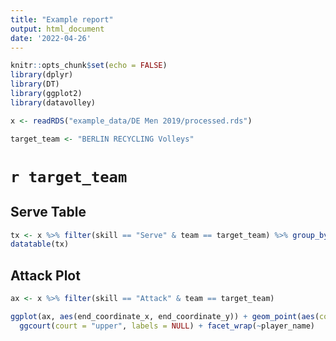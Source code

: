 ```yaml
---
title: "Example report"
output: html_document
date: '2022-04-26'
---
```


```r
knitr::opts_chunk$set(echo = FALSE)
library(dplyr)
library(DT)
library(ggplot2)
library(datavolley)
```

```r
x <- readRDS("example_data/DE Men 2019/processed.rds")

target_team <- "BERLIN RECYCLING Volleys"

```

# `r target_team`

## Serve Table

```r
tx <- x %>% filter(skill == "Serve" & team == target_team) %>% group_by(player_name) %>% summarize(N = n(), err = mean(evaluation == "Error"), ace = mean(evaluation == "Ace"))
datatable(tx)

```

## Attack Plot

```r
ax <- x %>% filter(skill == "Attack" & team == target_team)

ggplot(ax, aes(end_coordinate_x, end_coordinate_y)) + geom_point(aes(color = evaluation_code)) +
  ggcourt(court = "upper", labels = NULL) + facet_wrap(~player_name)

```

